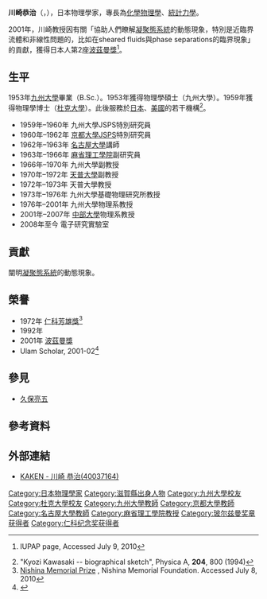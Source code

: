 {{Otheruses}}
{{Infobox scientist
| name              = 川崎恭治<br><small>川崎 恭治（かわさき きょうじ）</small>
| image             = Replace this image male.svg <!-- only free-content images are allowed for depicting living people - see [[WP:NONFREE|WP:NONFREE]] -->
| image_size        = 
| alt               = 
| caption           = 
| birth_date        = {{birth date and age|1930|08|04|mf=y}}
| birth_place       = [[大日本帝國|大日本帝國]][[滋賀縣|滋賀縣]][[大津市|大津市]]
| death_date        = <!-- {{Death date and age|YYYY|MM|DD|1933|11|14}} (death date then birth date) -->
| death_place       = 
| residence         = 
| citizenship       = 
| nationality       = {{JPN}}
| fields            = [[化學物理學|化學物理學]]、[[統計力學|統計力學]]
| workplaces        = [[九州大學|九州大學]]<br>[[京都大學|京都大學]]<br>[[名古屋大學|名古屋大學]]<br>[[麻省理工學院|麻省理工學院]]<br>[[天普大學|天普大學]]<br>[[中部大學|中部大學]]<br>{{link-ja|福岡工業大學|福岡工業大学}}
| alma_mater        = [[九州大學|九州大學]]<br>[[杜克大學|杜克大學]]
| doctoral_advisor  = 
| academic_advisors = 
| doctoral_students = 
| notable_students  = 
| known_for         = 闡明[[凝聚態物理學|凝聚態系統]]的動態現象
| author_abbrev_bot = 
| author_abbrev_zoo = 
| influences        = 
| influenced        = 
| awards            = [[仁科芳雄獎|仁科芳雄獎]] (1972)<br>{{link-en|洪堡獎|Humboldt Prize}} (1992)<br>[[波茲曼獎|波茲曼獎]] (2001)
| signature         = <!--(filename only)-->
| signature_alt     = 
| footnotes         = 
| spouse            = 
}}
{{Japanese|japanese=川崎 恭治|kana=かわさき きょうじ|romaji=Kawasaki Kyōji}}
'''川崎恭治'''（{{jpn|j=川崎 恭治|hg=かわさき きょうじ|rm=Kawasaki Kyōji|f=h}}，{{bd|1930年|8月4日}}），日本物理學家，專長為[[化學物理學|化學物理學]]、[[統計力學|統計力學]]。

2001年，川崎教授因有關「協助人們瞭解[[凝聚態物理學|凝聚態系統]]的動態現象，特別是近臨界流體和非線性問題的{{link-en|模耦合理論|Coupled mode theory}}，比如在sheared fluids與phase separations的臨界現象」的貢獻，獲得日本人第2座[[波茲曼獎|波茲曼獎]]<ref>{{cite web |url=http://iupap.cii.fc.ul.pt/Boltz_Award/BA2001.html |title=存档副本 |accessdate=2010-07-09 |deadurl=yes |archiveurl=https://web.archive.org/web/20110810060505/http://iupap.cii.fc.ul.pt/Boltz_Award/BA2001.html |archivedate=2011-08-10 }} IUPAP page, Accessed July 9, 2010</ref>。

== 生平 ==
1953年[[九州大學|九州大學]]畢業（B.Sc.）。1953年獲得物理學碩士（九州大學）。1959年獲得物理學博士（[[杜克大學|杜克大學]]）。此後服務於[[日本|日本]]、[[美國|美國]]的若干機構<ref>"Kyozi Kawasaki -- biographical sketch", Physica A, '''204''', 800 (1994)</ref>。

* 1959年–1960年 九州大學JSPS特別研究員
* 1960年–1962年 [[京都大學|京都大學]]JSPS特別研究員
* 1962年–1963年 [[名古屋大學|名古屋大學]]講師
* 1963年–1966年 [[麻省理工學院|麻省理工學院]]副研究員
* 1966年–1970年 九州大學副教授
* 1970年–1972年 [[天普大學|天普大學]]副教授
* 1972年–1973年 天普大學教授
* 1973年–1976年 九州大學基礎物理研究所教授
* 1976年–2001年 九州大學物理系教授
* 2001年–2007年 [[中部大學|中部大學]]物理系教授
* 2008年至今 {{link-ja|福岡工業大學|福岡工業大学}}電子研究實驗室

== 貢獻 ==
闡明[[凝聚態物理學|凝聚態系統]]的動態現象。

== 榮譽 ==
* 1972年 [[仁科芳雄獎|仁科芳雄獎]]<ref>[http://www.nishina-mf.or.jp/NishinaMemorialPrize-E.html Nishina Memorial Prize] {{Wayback|url=http://www.nishina-mf.or.jp/NishinaMemorialPrize-E.html |date=20121115123151 }}, Nishina Memorial Foundation. Accessed July 8, 2010</ref>
* 1992年 {{link-en|洪堡獎|Humboldt Prize}}
* 2001年 [[波茲曼獎|波茲曼獎]]
* Ulam Scholar, 2001-02<ref>{{Cite web |url=http://cnls.lanl.gov/External/Ulam.php |title=List of Los Alamos Ulam Scholars, Accessed February 9, 2011 |access-date=2014-05-31 |archive-date=2016-08-21 |archive-url=https://web.archive.org/web/20160821115827/http://cnls.lanl.gov/External/Ulam.php |dead-url=no }}</ref>

== 參見 ==
*[[久保亮五|久保亮五]]

==參考資料==
<references/>

== 外部連結 ==
*[http://kaken.nii.ac.jp/d/r/40037164.ja.html KAKEN - 川崎 恭治(40037164)] {{Wayback|url=http://kaken.nii.ac.jp/d/r/40037164.ja.html |date=20141026092717 }}

{{仁科纪念奖获得者}}
{{玻尔兹曼奖章获得者}}
{{DEFAULTSORT:Kawasaki Kyozi}}
[[Category:日本物理學家|Category:日本物理學家]]
[[Category:滋賀縣出身人物|Category:滋賀縣出身人物]]
[[Category:九州大學校友|Category:九州大學校友]]
[[Category:杜克大學校友|Category:杜克大學校友]]
[[Category:九州大學教師|Category:九州大學教師]]
[[Category:京都大學教師|Category:京都大學教師]]
[[Category:名古屋大學教師|Category:名古屋大學教師]]
[[Category:麻省理工學院教授|Category:麻省理工學院教授]]
[[Category:玻尔兹曼奖章获得者|Category:玻尔兹曼奖章获得者]]
[[Category:仁科纪念奖获得者|Category:仁科纪念奖获得者]]